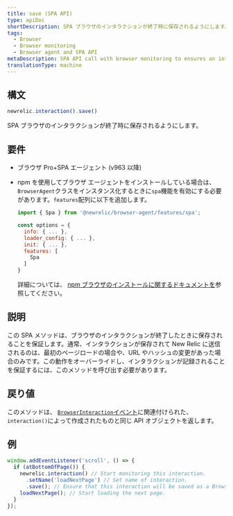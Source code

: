 ```yaml
---
title: save (SPA API)
type: apiDoc
shortDescription: SPA ブラウザのインタラクションが終了時に保存されるようにします。
tags:
  - Browser
  - Browser monitoring
  - Browser agent and SPA API
metaDescription: SPA API call with browser monitoring to ensures an interaction will be saved when it ends.
translationType: machine
---
```


## 構文

```js
newrelic.interaction().save()
```

SPA ブラウザのインタラクションが終了時に保存されるようにします。

## 要件

* ブラウザ Pro+SPA エージェント (v963 以降)

* npm を使用してブラウザ エージェントをインストールしている場合は、 `BrowserAgent`クラスをインスタンス化するときに`spa`機能を有効にする必要があります。`features`配列に以下を追加します。

  ```js
  import { Spa } from '@newrelic/browser-agent/features/spa';

  const options = {
    info: { ... },
    loader_config: { ... },
    init: { ... },
    features: [
      Spa
    ]
  }
  ```

  詳細については、 [npm ブラウザのインストールに関するドキュメントを](https://www.npmjs.com/package/@newrelic/browser-agent#new-relic-browser-agent)参照してください。

## 説明

この SPA メソッドは、ブラウザのインタラクションが終了したときに保存されることを保証します。通常、インタラクションが保存されて New Relic に送信されるのは、最初のページロードの場合や、URL やハッシュの変更があった場合のみです。この動作をオーバーライドし、インタラクションが記録されることを保証するには、このメソッドを呼び出す必要があります。

## 戻り値

このメソッドは、 [`BrowserInteraction`イベント](/docs/insights/explore-data/attributes/browser-default-attributes-insights#browserinteraction-attributes)に関連付けられた、 `interaction()`によって作成されたものと同じ API オブジェクトを返します。

## 例

```js
window.addEventListener('scroll', () => {
  if (atBottomOfPage()) {
    newrelic.interaction() // Start monitoring this interaction.
      .setName('loadNextPage') // Set name of interaction.
      .save(); // Ensure that this interaction will be saved as a BrowserInteraction event when it ends.
    loadNextPage(); // Start loading the next page.
  }
});
```